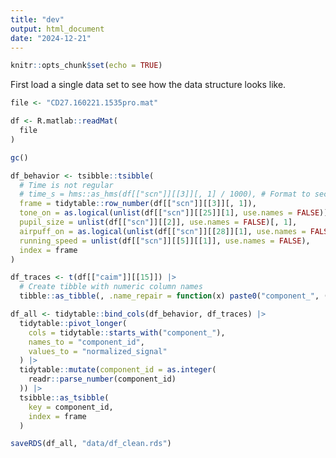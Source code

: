 ```yaml
---
title: "dev"
output: html_document
date: "2024-12-21"
---
```


```r
knitr::opts_chunk$set(echo = TRUE)
```

First load a single data set to see how the data structure looks like.
```r
file <- "CD27.160221.1535pro.mat"

df <- R.matlab::readMat(
  file
)

gc()
```

```r
df_behavior <- tsibble::tsibble(
  # Time is not regular
  # time_s = hms::as_hms(df[["scn"]][[3]][, 1] / 1000), # Format to seconds
  frame = tidytable::row_number(df[["scn"]][[3]][, 1]),
  tone_on = as.logical(unlist(df[["scn"]][[25]][1], use.names = FALSE)),
  pupil_size = unlist(df[["scn"]][[2]], use.names = FALSE)[, 1],
  airpuff_on = as.logical(unlist(df[["scn"]][[28]][1], use.names = FALSE)),
  running_speed = unlist(df[["scn"]][[5]][[1]], use.names = FALSE),
  index = frame
)
```


```r
df_traces <- t(df[["caim"]][[15]]) |>
  # Create tibble with numeric column names
  tibble::as_tibble(, .name_repair = function(x) paste0("component_", (seq_along(x))))
```


```r
df_all <- tidytable::bind_cols(df_behavior, df_traces) |>
  tidytable::pivot_longer(
    cols = tidytable::starts_with("component_"),
    names_to = "component_id",
    values_to = "normalized_signal"
  ) |>
  tidytable::mutate(component_id = as.integer(
    readr::parse_number(component_id)
  )) |>
  tsibble::as_tsibble(
    key = component_id,
    index = frame
  )
```

```r
saveRDS(df_all, "data/df_clean.rds")
```
